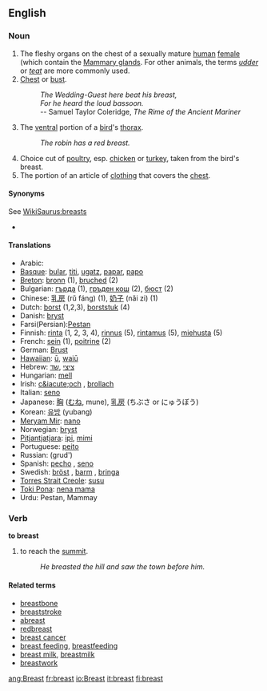 ==English==

===Noun===
{{en-noun-reg}}

# The fleshy organs on the chest of a sexually mature [[human]] [[female]] (which contain the [[Mammary gland]]s.  For other animals, the terms ''[[udder]]'' or ''[[teat]]'' are more commonly used.
# [[Chest]] or [[bust]].
#: ''The Wedding-Guest here beat his breast,''
#: ''For he heard the loud bassoon.''
#: -- Samuel Taylor Coleridge, ''The Rime of the Ancient Mariner''
#The [[ventral]] portion of a [[bird]]'s [[thorax]].
#: ''The robin has a red breast.''
# Choice cut of [[poultry]], esp. [[chicken]] or [[turkey]], taken from the bird's breast.
# The portion of an article of [[clothing]] that covers the [[chest]].

====Synonyms====
See [[WikiSaurus:breasts]]
*
====Translations====
*Arabic: {{ARchar|[[صدر|صّدر]]}}
*[[Basque]]: [[bular]], [[titi]], [[ugatz]], [[papar]], [[papo]]
*[[Breton]]: [[bronn]] {{f}} (1), [[bruched]] {{m}} (2)
*Bulgarian: [[гърда]] {{f}} (1), [[гръден кош]] {{m}} (2), [[бюст]] {{m}} (2)
*Chinese: [[乳房]] (rǔ fáng) (1), [[奶子]] (nǎi zi) (1)
*Dutch: [[borst]] {{f}} (1,2,3), [[borststuk]] {{n}} (4)
*Danish: [[bryst]] {{n}}
*Farsi(Persian):[[Pestan]]
*Finnish: [[rinta]] (1, 2, 3, 4), [[rinnus]] (5), [[rintamus]] (5), [[miehusta]] (5)
*French: [[sein]] {{m}} (1), [[poitrine]] {{f}} (2)
*German: [[Brust]] {{f}}
*[[Hawaiian]]: [[ū]], [[waiū]]
*Hebrew: &rlm;[[שד]]&lrm;, &rlm;[[ציצי]]&lrm;
*Hungarian: [[mell]]
*Irish: [[c&iacute;och]] {{f}}, [[brollach]] {{m}}
*Italian: [[seno]] {{m}}
*Japanese: [[胸]] ([[むね]], mune), [[乳房]] (ちぶさ or にゅうぼう)
*Korean: [[유방]] (yubang)
*[[Meryam Mir]]: [[nano]]
*Norwegian: [[bryst]] {{n}}
*[[Pitjantjatjara]]: [[ipi]], [[mimi]]
*Portuguese: [[peito]] {{m}}
*Russian: {{RUchar|[[грудь]]}} (grud')
*Spanish: [[pecho]] {{m}}, [[seno]] {{m}}
*Swedish: [[bröst]] {{n}}, [[barm]] {{c}}, [[bringa]] {{c}}
*[[Torres Strait Creole]]: [[susu]]
*[[Toki Pona]]: [[nena mama]]
*Urdu: Pestan, Mammay

===Verb===
'''to breast'''
# to reach the [[summit]].
#: ''He breasted the hill and saw the town before him.''
====Related terms====
*[[breastbone]]
*[[breaststroke]]
*[[abreast]]
*[[redbreast]]
*[[breast cancer]]
*[[breast feeding]], [[breastfeeding]]
*[[breast milk]], [[breastmilk]]
*[[breastwork]]

[[ang:Breast]]
[[fr:breast]]
[[io:Breast]]
[[it:breast]]
[[fi:breast]]